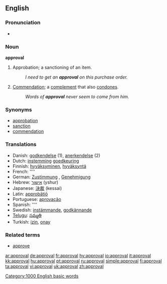 ==English==

===Pronunciation===
*{{audio|en-us-approval.ogg|Audio (US)}}

===Noun===
'''approval'''

# Approbation; a sanctioning of an item.
#:''I need to get an '''approval''' on this purchase order.''
# [[Commendation]]; a [[complement]] that also [[condone]]s.
#:''Words of '''approval''' never seem to come from him.''

===Synonyms===
*[[approbation]]
*[[sanction]]
*[[commendation]]

===Translations===
{{rfc-level|Translations at L3+ (AutoFormat would have corrected level of Synonyms)}}
*Danish: [[godkendelse]] {{c}} (1), [[anerkendelse]] {{c}} (2)
*Dutch: [[instemming]] {{f}} [[goedkeuring]] {{f}}
*Finnish: [[hyväksyminen]], [[hyväksyntä]]
*French: [[]] ''''
*German: [[Zustimmung]] {{f}}, [[Genehmigung]] {{f}}
*Hebrew: [[אישור]] (yshur) {{m}}
*Japanese: [[決裁]] (kessai)
*Latin: [[approbatio|approbātiō]] {{f}}
*Portuguese: [[aprovação]]
*Spanish: [[]] ''''
*Swedish: [[instämmande]], [[godkännande]]
*[[Telugu]]: [[సమ్మతి]]
*Turkish: [[izin]], [[onay]]

===Related terms===
*[[approve]]

[[Category:1000 English basic words]]

[[ar:approval]]
[[de:approval]]
[[fr:approval]]
[[hy:approval]]
[[io:approval]]
[[it:approval]]
[[kk:approval]]
[[hu:approval]]
[[pt:approval]]
[[ru:approval]]
[[simple:approval]]
[[fi:approval]]
[[ta:approval]]
[[vi:approval]]
[[uk:approval]]
[[zh:approval]]